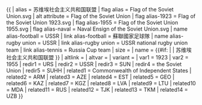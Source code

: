 {{ {{{1<noinclude>|country showdata</noinclude>}}}
| alias = 苏维埃社会主义共和国联盟
| flag alias = Flag of the Soviet Union.svg
| alt attribute = Flag of the Soviet Union
| flag alias-1923 = Flag of the Soviet Union 1923.svg
| flag alias-1955 = Flag of the Soviet Union 1955.svg
| flag alias-naval = Naval Ensign of the Soviet Union.svg
| name alias-football = USSR
| link alias-football = 蘇聯國家{{{age|}}}足球隊
| name alias-rugby union = USSR
| link alias-rugby union = USSR national rugby union team
| link alias-tennis = Russia {{{mw}}} Cup team
| size = {{{size|}}}
| name = {{#if: {{{name|}}} | {{{name|}}} | 苏维埃社会主义共和国联盟 }}
| altlink = {{{altlink|}}}
| altvar = {{{altvar|}}}
| variant = {{{variant|}}}
<noinclude>
| var1 = 1923
| var2 = 1955
| redir1 = URS
| redir2 = USSR
| redir3 = SUN
| redir4 = the Soviet Union
| redir5 = SUHH
| related1 = Commonwealth of Independent States
| related2 = ARM
| related3 = AZE
| related4 = EST
| related5 = GEO
| related6 = KAZ
| related7 = KGZ
| related8 = LVA
| related9 = LTU
| related10 = MDA
| related11 = RUS
| related12 = TJK
| related13 = TKM
| related14 = UZB
</noinclude>
}}